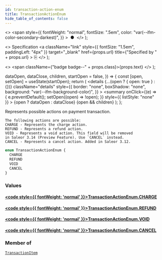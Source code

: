 ```yaml
---
id: transaction-action-enum
title: TransactionActionEnum
hide_table_of_contents: false
---
```


  <>
    <span
      style={{
        fontWeight: "normal",
        fontSize: ".5em",
        color: "var(--ifm-color-secondary-darkest)",
      }}
    >
      &nbsp;●&nbsp;
    </span>
  </>
);

  <>
    Specification
    <a
      className="link"
      style={{ fontSize: "1.5em", paddingLeft: "4px" }}
      target="\_blank"
      href={props.url}
      title={"Specified by " + props.url}
    >
      ⎘
    </a>
  </>
);

  <>
    <span className={"badge badge--" + props.class}>{props.text}</span>
  </>
);


  dataOpen,
  dataClose,
  children,
  startOpen = false,
}) => {
  const [open, setOpen] = useState(startOpen);
  return (
    <details
      {...(open ? { open: true } : {})}
      className="details"
      style={{
        border: "none",
        boxShadow: "none",
        background: "var(--ifm-background-color)",
      }}
    >
      <summary
        onClick={(e) => {
          e.preventDefault();
          setOpen((open) => !open);
        }}
        style={{ listStyle: "none" }}
      >
        {open ? dataOpen : dataClose}
      </summary>
      {open && children}
    </details>
  );
};

Represents possible actions on payment transaction.

    The following actions are possible:
    CHARGE - Represents the charge action.
    REFUND - Represents a refund action.
    VOID - Represents a void action. This field will be removed
    in Saleor 3.14 (Preview Feature). Use `CANCEL` instead.
    CANCEL - Represents a cancel action. Added in Saleor 3.12.

```graphql
enum TransactionActionEnum {
  CHARGE
  REFUND
  VOID
  CANCEL
}
```

### Values

#### [<code style={{ fontWeight: 'normal' }}>TransactionActionEnum.<b>CHARGE</b></code>](#)

>

#### [<code style={{ fontWeight: 'normal' }}>TransactionActionEnum.<b>REFUND</b></code>](#)

>

#### [<code style={{ fontWeight: 'normal' }}>TransactionActionEnum.<b>VOID</b></code>](#)

>

#### [<code style={{ fontWeight: 'normal' }}>TransactionActionEnum.<b>CANCEL</b></code>](#)

>

### Member of

[`TransactionItem`](../../../api-storefront/payments/objects/transaction-item) <Badge class="secondary" text="object"/>

